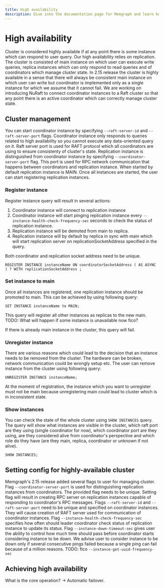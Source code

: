 ```yaml
---
title: High availability
description: Dive into the documentation page for Memgraph and learn how to configure cluster of Memgraph instances to achive high availability.
---
```



# High availability

Cluster is considered highly available if at any point there is some instance which can respond to user query. Our high availability 
relies on replication. The cluster is consisted of main instance on which user can execute write queries, replica instances
which can only respond to read queries and of coordinators which manage cluster state. In 2.15 release the cluster is highly available
in a sense that there will always be consistent main instance on which user can write but coordinator is implemented only as a single
instance for which we assume that it cannot fail. We are working on introducing NuRaft to connect coordinator instances to a Raft cluster
so that any point there is an active coordinator which can correctly manage cluster state.

## Cluster management

You can start coordinator instance by specifying `--raft-server-id` and `--raft-server-port` flags. Coordinator instance only responds to
queries related to high availability so you cannot execute any data-oriented query on it. Raft server port is used for RAFT protocol which
all coordinators are using to ensure consistenty of cluster's state. Replication instance is distinguished from coordinator instance by
specifying `--coordinator-server-port` flag. This port is used for RPC network communication that happens between coordinators and replication
instance. When started by default replication instance is MAIN. Once all instances are started, the user can start registering replication instances.

### Register instance

Register instance query will result in several actions:
1. Coordinator instance will connect to replication instance 
2. Coordinator instance will start pinging replication instance every `--instance-health-check-frequency-sec` seconds to check 
the status of replication instance.
3. Replication instance will be demoted from main to replica.
4. Replication instance will by default by replica in sync with main which will start replication server on replicationSocketAddress specified in the query.

Both coordinator and replication socket address need to be unique.

```plaintext
REGISTER INSTANCE instanceName ON coordinatorSocketAddress ( AS ASYNC ) ? WITH replicationSocketAddress ;
```

### Set instance to main

Once all instances are registered, one replication instance should be promoted to main. This can be achieved by using following query:

```plaintext
SET INSTANCE instanceName to MAIN;
```

This query will register all other instances as replicas to the new main. 
TODO: What will happen if some instance is unavailable now fico?

If there is already main instance in the cluster, this query will fail. 


### Unregister instance

There are various reasons which could lead to the decision that an instance needs to be removed from the cluster. The hardware can be broken,
network communication could be wrongly setup etc. The user can remove instance from the cluster using following query:

```plaintext
UNREGISTER INSTANCE instanceName;
```

At the moment of registration, the instance which you want to unregister must not be main because unregistering main could lead to cluster which
is in inconsistent state.

### Show instances

You can check the state of the whole cluster using `SHOW INSTANCES` query. The query will show what instances are visible in the cluster,
which raft port are they using (single coordinator for now), which coordinator port are they using, are they considered alive from coordinator's
perspective and which role do they have (are they main, replica, coordinator or unknown if not alive).

```plaintext
SHOW INSTANCES;
```
##  


## Setting config for highly-available cluster

Memgraph's 2.15 release added several flags to user for managing cluster. Flag `--coordinator-server-port` is used for distinguishing replication instances
from coordinators. The provided flag needs to be unique. Setting flag will result in creating RPC server on replication instances capable of 
responding to coordinator's RPC messages. 
Flags `--raft-server-id` and `--raft-server-port` need to be unique and specified on coordinator instances. They will cause creation of RAFT 
server used for communication of coordinator instances. Flag `--instance-health-check-frequency-sec` specifies how often should leader coordinator
check status of replication instance to update its status. Flag `--instance-down-timeout-sec` gives user the ability to control how much time should
pass before coordinator starts considering instance to be down. We advise user to consider instance to be down only if several consecutive pings
failed because a single ping can fail because of a million reasons.
TODO: fico `--instance-get-uuid-frequency-sec`

## Achieving high availability

What is the core operation? -> Automatic failover.
